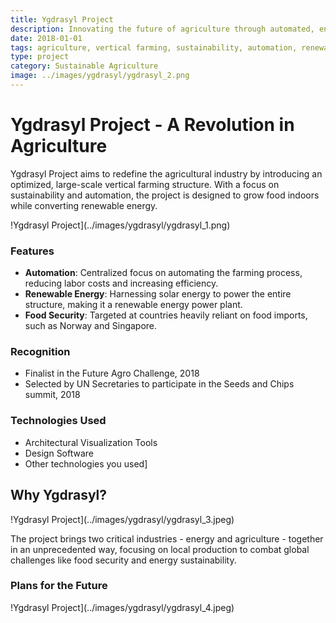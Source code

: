```yaml
---
title: Ygdrasyl Project
description: Innovating the future of agriculture through automated, energy-efficient vertical farming solutions.
date: 2018-01-01
tags: agriculture, vertical farming, sustainability, automation, renewable energy
type: project
category: Sustainable Agriculture
image: ../images/ygdrasyl/ygdrasyl_2.png
---
```


# Ygdrasyl Project - A Revolution in Agriculture

Ygdrasyl Project aims to redefine the agricultural industry by introducing an optimized, large-scale vertical farming structure. With a focus on sustainability and automation, the project is designed to grow food indoors while converting renewable energy.

!Ygdrasyl Project](../images/ygdrasyl/ygdrasyl_1.png)

### Features

- **Automation**: Centralized focus on automating the farming process, reducing labor costs and increasing efficiency.
- **Renewable Energy**: Harnessing solar energy to power the entire structure, making it a renewable energy power plant.
- **Food Security**: Targeted at countries heavily reliant on food imports, such as Norway and Singapore.

### Recognition

- Finalist in the Future Agro Challenge, 2018
- Selected by UN Secretaries to participate in the Seeds and Chips summit, 2018

### Technologies Used

- Architectural Visualization Tools
- Design Software
- Other technologies you used]

## Why Ygdrasyl?

!Ygdrasyl Project](../images/ygdrasyl/ygdrasyl_3.jpeg)

The project brings two critical industries - energy and agriculture - together in an unprecedented way, focusing on local production to combat global challenges like food security and energy sustainability.

### Plans for the Future

!Ygdrasyl Project](../images/ygdrasyl/ygdrasyl_4.jpeg)
